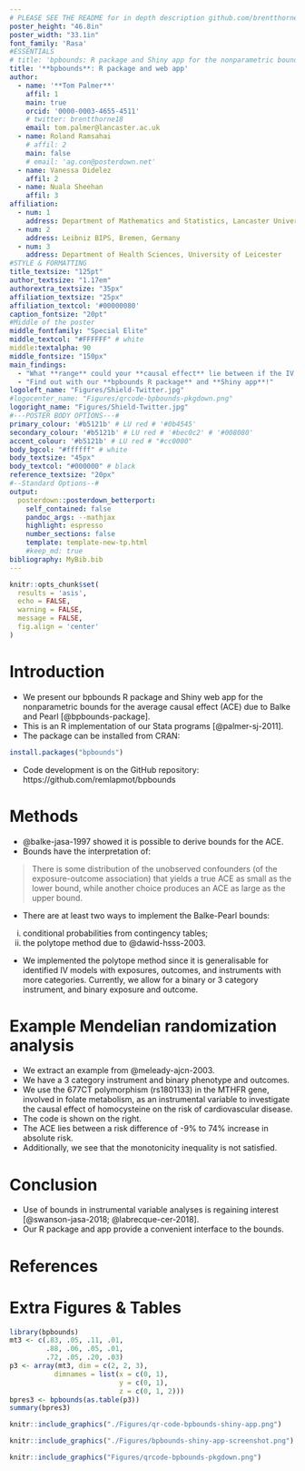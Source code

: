 ```yaml
---
# PLEASE SEE THE README for in depth description github.com/brentthorne/posterdown
poster_height: "46.8in"
poster_width: "33.1in"
font_family: 'Rasa'
#ESSENTIALS
# title: 'bpbounds: R package and Shiny app for the nonparametric bounds for the average causal effect due to Balke and Pearl'
title: '**bpbounds**: R package and web app'
author:
  - name: '**Tom Palmer**'
    affil: 1
    main: true
    orcid: '0000-0003-4655-4511'
    # twitter: brentthorne18 
    email: tom.palmer@lancaster.ac.uk
  - name: Roland Ramsahai
    # affil: 2
    main: false
    # email: 'ag.con@posterdown.net'
  - name: Vanessa Didelez
    affil: 2
  - name: Nuala Sheehan
    affil: 3
affiliation:
  - num: 1
    address: Department of Mathematics and Statistics, Lancaster University
  - num: 2
    address: Leibniz BIPS, Bremen, Germany
  - num: 3
    address: Department of Health Sciences, University of Leicester
#STYLE & FORMATTING
title_textsize: "125pt"
author_textsize: "1.17em"
authorextra_textsize: "35px"
affiliation_textsize: "25px"
affiliation_textcol: '#00000080'
caption_fontsize: "20pt"
#Middle of the poster
middle_fontfamily: "Special Elite"
middle_textcol: "#FFFFFF" # white
middle:textalpha: 90
middle_fontsize: "150px"
main_findings:
  - "What **range** could your **causal effect** lie between if the IV assumptions held?"
  - "Find out with our **bpbounds R package** and **Shiny app**!"
logoleft_name: "Figures/Shield-Twitter.jpg"
#logocenter_name: "Figures/qrcode-bpbounds-pkgdown.png"
logoright_name: "Figures/Shield-Twitter.jpg"
#---POSTER BODY OPTIONS---#
primary_colour: '#b5121b' # LU red # '#0b4545'
secondary_colour: '#b5121b' # LU red # '#bec0c2' # '#008080'
accent_colour: '#b5121b' # LU red # "#cc0000"
body_bgcol: "#ffffff" # white
body_textsize: "45px"
body_textcol: "#000000" # black
reference_textsize: "20px"
#--Standard Options--#
output: 
  posterdown::posterdown_betterport:
    self_contained: false
    pandoc_args: --mathjax
    highlight: espresso
    number_sections: false
    template: template-new-tp.html
    #keep_md: true
bibliography: MyBib.bib
---
```

```r
knitr::opts_chunk$set(
  results = 'asis',
  echo = FALSE,
  warning = FALSE,
  message = FALSE,
  fig.align = 'center'
)
```

# Introduction

* We present our bpbounds R package and Shiny web app for the nonparametric bounds for the average causal effect (ACE) due to Balke and Pearl [@bpbounds-package]. 
* This is an R implementation of our Stata programs [@palmer-sj-2011].
* The package can be installed from CRAN:
```r
install.packages("bpbounds")
```

* Code development is on the GitHub repository:
https://github.com/remlapmot/bpbounds

# Methods

* @balke-jasa-1997 showed it is possible to derive bounds for the ACE.
* Bounds have the interpretation of: 

> There is some distribution of the unobserved confounders (of the exposure-outcome association) that yields a true ACE as small as the lower bound, while another choice produces an ACE as large as the upper bound.

* There are at least two ways to implement the Balke-Pearl bounds:

i) conditional probabilities from contingency tables;
ii) the polytope method due to @dawid-hsss-2003.

* We implemented the polytope method since it is generalisable for identified IV models with exposures, outcomes, and instruments with more categories. Currently, we allow for a binary or 3 category instrument, and binary exposure and outcome.

# Example Mendelian randomization analysis

* We extract an example from @meleady-ajcn-2003. 
* We have a 3 category instrument and binary phenotype and outcomes. 
* We use the 677CT polymorphism (rs1801133) in the MTHFR gene, involved in folate metabolism, as an instrumental variable to investigate the causal effect of homocysteine on the risk of cardiovascular disease.
* The code is shown on the right.
* The ACE lies between a risk difference of -9% to 74% increase in absolute risk.
* Additionally, we see that the monotonicity inequality is not satisfied.

# Conclusion

* Use of bounds in instrumental variable analyses is regaining interest [@swanson-jasa-2018; @labrecque-cer-2018]. 
* Our R package and app provide a convenient interface to the bounds.

# References

<div id="refs" class="references"></div>

#### 

# Extra Figures & Tables

```r
library(bpbounds)
mt3 <- c(.83, .05, .11, .01, 
         .88, .06, .05, .01, 
         .72, .05, .20, .03)
p3 <- array(mt3, dim = c(2, 2, 3),
           dimnames = list(x = c(0, 1),
                           y = c(0, 1),
                           z = c(0, 1, 2)))
bpres3 <- bpbounds(as.table(p3))
summary(bpres3)
```

```r
knitr::include_graphics("./Figures/qr-code-bpbounds-shiny-app.png")
```

```r
knitr::include_graphics("./Figures/bpbounds-shiny-app-screenshot.png")
```

```r
knitr::include_graphics("Figures/qrcode-bpbounds-pkgdown.png")
```
